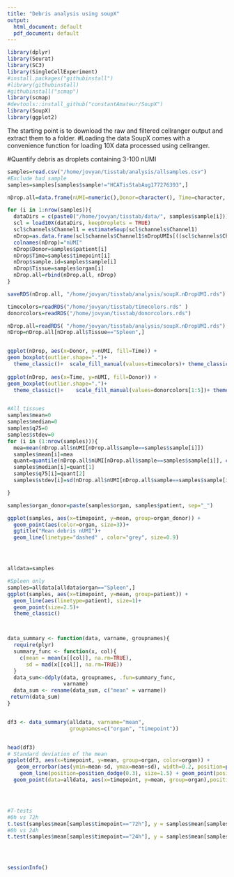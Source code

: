 ```yaml
---
title: "Debris analysis using soupX"
output:
  html_document: default
  pdf_document: default
---
```



```r
library(dplyr)
library(Seurat)
library(SC3)
library(SingleCellExperiment)
#install.packages("githubinstall")
#library(githubinstall)
#githubinstall("scmap")
library(scmap)
#devtools::install_github("constantAmateur/SoupX")
library(SoupX)
library(ggplot2)

```

The starting point is to download the raw and filtered cellranger output and extract them to a folder.
#Loading the data
SoupX comes with a convenience function for loading 10X data processed using cellranger.


#Quantify debris as droplets containing 3-100 nUMI

```r
samples=read.csv("/home/jovyan/tisstab/analysis/allsamples.csv")
#Exclude bad sample
samples=samples[samples$sample!="HCATisStabAug177276393",]

nDrop.all=data.frame(nUMI=numeric(),Donor=character(), Time=character, sample.id=character(), Tissue=character())

for (i in 1:nrow(samples)){
  dataDirs = c(paste0("/home/jovyan/tisstab/data/", samples$sample[i]))
  scl = load10X(dataDirs, keepDroplets = TRUE)
  scl$channels$Channel1 = estimateSoup(scl$channels$Channel1)
  nDrop=as.data.frame(scl$channels$Channel1$nDropUMIs[((scl$channels$Channel1$nDropUMIs <=100)& (scl$channels$Channel1$nDropUMIs>1))])
  colnames(nDrop)="nUMI"
  nDrop$Donor=samples$patient[i]
  nDrop$Time=samples$timepoint[i]
  nDrop$sample.id=samples$sample[i]
  nDrop$Tissue=samples$organ[i]
  nDrop.all=rbind(nDrop.all, nDrop)
}

saveRDS(nDrop.all, "/home/jovyan/tisstab/analysis/soupX.nDropUMI.rds")

```



```r

timecolors=readRDS("/home/jovyan/tisstab/timecolors.rds" )
donorcolors=readRDS("/home/jovyan/tisstab/donorcolors.rds")

nDrop.all=readRDS( "/home/jovyan/tisstab/analysis/soupX.nDropUMI.rds")
nDrop=nDrop.all[nDrop.all$Tissue=="Spleen",]


ggplot(nDrop, aes(x=Donor, y=nUMI, fill=Time)) +
geom_boxplot(outlier.shape=".")+
  theme_classic()+  scale_fill_manual(values=timecolors)+ theme_classic()
  
ggplot(nDrop, aes(x=Time, y=nUMI, fill=Donor)) +
geom_boxplot(outlier.shape=".")+
  theme_classic()+    scale_fill_manual(values=donorcolors[1:5])+ theme_classic()


#All tissues
samples$mean=0
samples$median=0
samples$q75=0
samples$stdev=0
for (i in (1:nrow(samples))){
  mea=mean(nDrop.all$nUMI[nDrop.all$sample==samples$sample[i]])
  samples$mean[i]=mea
  quant=quantile(nDrop.all$nUMI[nDrop.all$sample==samples$sample[i]], c(.5, .75))
  samples$median[i]=quant[1]
  samples$q75[i]=quant[2]
  samples$stdev[i]=sd(nDrop.all$nUMI[nDrop.all$sample==samples$sample[i]])

}

samples$organ_donor=paste(samples$organ, samples$patient, sep="_")

ggplot(samples, aes(x=timepoint, y=mean, group=organ_donor)) +
  geom_point(aes(color=organ, size=3))+
  ggtitle("Mean debris nUMI")+
  geom_line(linetype="dashed" , color="grey", size=0.9)




alldata=samples

#Spleen only
samples=alldata[alldata$organ=="Spleen",]
ggplot(samples, aes(x=timepoint, y=mean, group=patient)) +
  geom_line(aes(linetype=patient), size=1)+
  geom_point(size=2.5)+
  theme_classic()



data_summary <- function(data, varname, groupnames){
  require(plyr)
  summary_func <- function(x, col){
    c(mean = mean(x[[col]], na.rm=TRUE),
      sd = mad(x[[col]], na.rm=TRUE))
  }
  data_sum<-ddply(data, groupnames, .fun=summary_func,
                  varname)
  data_sum <- rename(data_sum, c("mean" = varname))
 return(data_sum)
}


df3 <- data_summary(alldata, varname="mean", 
                    groupnames=c("organ", "timepoint"))


head(df3)
# Standard deviation of the mean
ggplot(df3, aes(x=timepoint, y=mean, group=organ, color=organ)) + 
   geom_errorbar(aes(ymin=mean-sd, ymax=mean+sd), width=0.2, position=position_dodge(0.3), size=1) +
    geom_line(position=position_dodge(0.3), size=1.5) + geom_point(position=position_dodge(0.3), size=4)+theme_classic()+
  geom_point(data=alldata, aes(x=timepoint, y=mean, group=organ),position=position_dodge(0.3) )




#T-tests
#0h vs 72h
t.test(samples$mean[samples$timepoint=="72h"], y = samples$mean[samples$timepoint=="0h"], paired=TRUE, alternative = "g")
#0h vs 24h
t.test(samples$mean[samples$timepoint=="24h"], y = samples$mean[samples$timepoint=="0h"], paired=FALSE, alternative = "g")





```




```r
sessionInfo()
```
